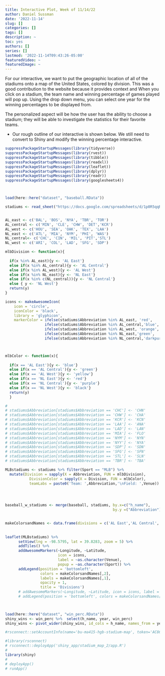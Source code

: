 ```yaml
---
title: Interactive Plot, Week of 11/14/22
author: Daniel Sussman
date: '2022-11-14'
slug: []
categories: []
tags: []
description: ~
toc: yes
authors: []
series: []
lastmod: '2022-11-14T09:43:26-05:00'
featuredVideo: ~
featuredImage: ~
---
```


For our interactive, we want to put the geographic location of all of the stadiums onto a map of the United States, colored by division. This was a good contribution to the website because it provides context and  When you click on a stadium, the team name and winning percentage of games played will pop up. Using the drop down menu, you can select one year for the winning percentages to be displayed from. 

The personalized aspect will be how the user has the ability to choose a stadium; they will be able to investigate the statistics for their favorite teams.


* Our rough outline of our interactive is shown below. We still need to convert to Shiny and modify the winning percentage interactive.
```r
suppressPackageStartupMessages(library(tidyverse)) 
suppressPackageStartupMessages(library(rvest))
suppressPackageStartupMessages(library(tibble))
suppressPackageStartupMessages(library(readxl))
suppressPackageStartupMessages(library(leaflet))
suppressPackageStartupMessages(library(dplyr))
suppressPackageStartupMessages(library(readr))
suppressPackageStartupMessages(library(googlesheets4))



load(here::here("dataset", "baseball.RData"))

stadiums <- read_sheet("https://docs.google.com/spreadsheets/d/1p0R5qqR7XjoRG2mR5E1D_trlygHSqMOUdMgMpzq0gjU/htmlview")


AL_east <- c('BAL', 'BOS', 'NYA', 'TBR', 'TOR')
AL_central <- c('MIN', 'CLE', 'CHW', 'DET','KCR')
AL_west <- c('HOU', 'SEA', 'OAK', 'TEX', 'LAA')
NL_east <- c('ATL', 'MIA', 'NYM', 'PHI', 'WAS')
NL_central<- c('CHC', 'CIN', 'MIL', 'PIT','STL')
NL_west <- c('ARI', 'COL', 'LAD', 'SFG', 'SDP')

mlbDivision <- function(x){
    
  if(x %in% AL_east){y <- 'AL East'} 
  else if(x %in% AL_central){y <- 'AL Central'} 
  else if(x %in% AL_west){y <- 'AL West'} 
  else if(x %in% NL_east){y <- 'NL East'} 
  else if(x %in% c(NL_central)){y <- 'NL Central'} 
  else { y <- 'NL West'}
  return(y)
}

icons <- makeAwesomeIcon(
    icon = 'circle',
    iconColor = 'black',
    library = 'glyphicon',
    markerColor = ifelse(stadiums$Abbreviation %in% AL_east, 'red',
                  ifelse(stadiums$Abbreviation %in% AL_central,'blue',
                  ifelse(stadiums$Abbreviation %in% AL_west, 'orange',
                  ifelse(stadiums$Abbreviation %in% NL_east,'green',
                  ifelse(stadiums$Abbreviation %in% NL_central,'darkpurple', 'black'))))))



mlbColor <- function(x){
    
  if(x == 'AL East'){y <- 'blue'}
  else if(x == 'AL Central'){y <- 'green'}
  else if(x == 'AL West'){y <- 'yellow'}
  else if(x == 'NL East'){y <- 'red'}
  else if(x == 'NL Central'){y <- 'purple'} 
  else if(x == 'NL West'){y <- 'black'}
  return(y)
  }

# 
# stadiums$Abbreviation[stadiums$Abbreviation == 'CHC'] <- 'CHN'
# stadiums$Abbreviation[stadiums$Abbreviation == 'CHW'] <- 'CHA'
# stadiums$Abbreviation[stadiums$Abbreviation == 'KCR'] <- 'KCN'
# stadiums$Abbreviation[stadiums$Abbreviation == 'LAA'] <- 'ANA'
# stadiums$Abbreviation[stadiums$Abbreviation == 'LAD'] <- 'LAN'
# stadiums$Abbreviation[stadiums$Abbreviation == 'MIA'] <- 'FLO'
# stadiums$Abbreviation[stadiums$Abbreviation == 'NYM'] <- 'NYN'
# stadiums$Abbreviation[stadiums$Abbreviation == 'NYY'] <- 'NYA'
# stadiums$Abbreviation[stadiums$Abbreviation == 'SDP'] <- 'SDN'
# stadiums$Abbreviation[stadiums$Abbreviation == 'SFG'] <- 'SFN'
# stadiums$Abbreviation[stadiums$Abbreviation == 'STL'] <- 'SLN'
# stadiums$Abbreviation[stadiums$Abbreviation == 'TBR'] <- 'TBA'

MLBstadiums <- stadiums %>% filter(Sport == "MLB") %>% 
  mutate(Division = sapply(X = Abbreviation, FUN = mlbDivision),
           DivisionColor = sapply(X = Division, FUN = mlbColor),
           teamLabs = paste0('Team: ',Abbreviation,'\nField: ',Venue))




baseball_w_stadiums <- merge(baseball, stadiums, by.x=c("h_name"), 
                                                 by.y =("Abbreviation")) 

  
makeColorsandNames <- data.frame(divisions = c('AL East','AL Central','AL West','NL East','NL Central','NL West'), division.cent = c('#CC0000','#3399FF','#FFA500','#9ACD32','#483D8B','#000000'))
  
  
leaflet(MLBstadiums) %>% 
      setView(lng = -98.5795, lat = 39.8283, zoom = 5) %>% 
      addTiles() %>% 
      addAwesomeMarkers(~Longitude, ~Latitude, 
                        icon = icons, 
                        label = ~as.character(Venue),
                        popup = ~as.character(Sport)) %>%
      addLegend(position = 'bottomleft', 
                colors = makeColorsandNames[,2],
                labels = makeColorsandNames[,1],
                opacity = 1,
                title = 'Divisions')
      # addAwesomeMarkers(~Longitude, ~Latitude, icon = icons, label = ~as.character(Venue), popup = ~as.character(Sport)) %>% 
      # addLegend(position = 'bottomleft', colors = makeColorsandNames[1], shinylabels = makeColorsandNames[2], opacity = 1,title = 'Divisions')

    
```

```r
load(here::here("dataset", "win_perc.RData"))
shiny_wins <- win_perc %>%  select(h_name, year, win_perc)
shiny_wins <- pivot_wider(shiny_wins, id_cols = h_name, names_from = year, values_from = win_perc)
```

```r
#rsconnect::setAccountInfo(name='bu-ma415-hgb-stadium-map', token='AC86430056BEE712DADDBB47C5B56B5A', secret='sPdprlQo0fcDettSUrK/b++IIRdzexqNZs7jiSa3')

#library(rsconnect)
# rsconnect::deployApp('shiny_app/stadium_map_2/app.R')
# 
library(shiny)
# 
# deployApp()
# runApp()
```


